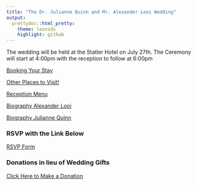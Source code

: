 ```yaml
---
title: "The Dr. Julianne Quinn and Mr. Alexander Looi Wedding"
output:
  prettydoc::html_pretty:
    theme: leonids
    highlight: github
---
```


The wedding will be held at the Statler Hotel on July 27th.
The Ceremony will start at 4:00pm with the reception to follow at 6:00pm

[Booking Your Stay](WeddingHotels.html)  

[Other Places to Visit!](OtherPlacestoVisit.html)

[Reception Menu](Menu.html)

[Biography Alexander Looi](AlexanderLooi.html)

[Biography Julianne Quinn](JulianneQuinn.html)

### RSVP with the Link Below
[RSVP Form](https://docs.google.com/forms/d/e/1FAIpQLSfVKBIurh6tgx1NoQBEIHvTNE2z0WUEf48MGI-Gfik3m6Y6QQ/viewform?usp=pp_url)


### Donations in lieu of Wedding Gifts
[Click Here to Make a Donation](Donations.html)
